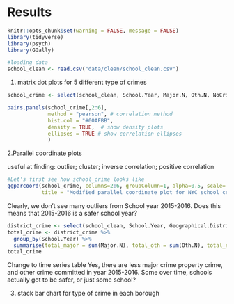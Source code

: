 # Results
```r
knitr::opts_chunk$set(warning = FALSE, message = FALSE)
library(tidyverse)
library(psych)
library(GGally)

#loading data 
school_clean <- read.csv("data/clean/school_clean.csv")
```

1. matrix dot plots for 5 different type of crimes

```r
school_crime <- select(school_clean, School.Year, Major.N, Oth.N, NoCrim.N, Prop.N, Vio.N)

pairs.panels(school_crime[,2:6], 
             method = "pearson", # correlation method
             hist.col = "#00AFBB",
             density = TRUE,  # show density plots
             ellipses = TRUE # show correlation ellipses
             )
```

2.Parallel coordinate plots

useful at finding: outlier; cluster; inverse correlation; positive correlation


```r
#Let's first see how school_crime looks like
ggparcoord(school_crime, columns=2:6, groupColumn=1, alpha=0.5, scale='uniminmax',splineFactor=10,
           title = "Modified parallel coordinate plot for NYC school crime")
```
Clearly, we don't see many outliers from School year 2015-2016. Does this means that 2015-2016 is a safer school year?
```r
district_crime <- select(school_clean, School.Year, Geographical.District.Code, Major.N, Oth.N, NoCrim.N, Prop.N, Vio.N)
total_crime <- district_crime %>%
  group_by(School.Year) %>%
  summarise(total_major = sum(Major.N), total_oth = sum(Oth.N), total_nocrim = sum(NoCrim.N), total_prop = sum(Prop.N), total_vio = sum(Vio.N))
total_crime
```
Change to time series table
Yes, there are less major crime property crime, and other crime committed in year 2015-2016. Some over time, schools actually got to be safer, or just some school?

3. stack bar chart for type of crime in each borough